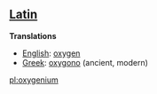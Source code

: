 ==[[Latin]]==

'''Translations'''

*[[English]]: [[oxygen]]
*[[Greek]]: [[oxygono]] (ancient, modern)

[[pl:oxygenium]]